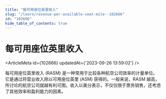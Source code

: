 ```yaml
---
title: "每可用座位英里收入"
slug: "/learn/revenue-per-available-seat-mile--102666"
id: "102666"
hide_table_of_contents: true
---
```



# 每可用座位英里收入

<ArticleMeta id={102666} updatedAt={'2023-09-26 13:59:02'} />
<div className='border-solid border-b border-t-0 my-4 border-[var(--ifm-color-gray-300)]' />

每可用座位英里收入 (RASM) 是一种常用于比较各种航空公司效率的计量单位。它是通过将营业收入除以可用座位英里 (ASM) 获得的。一般来说，RASM 越高，所讨论的航空公司就越有利可图。收入以美分表示，不仅仅限于票务销售，还考虑了其他效率和盈利能力的因素。
